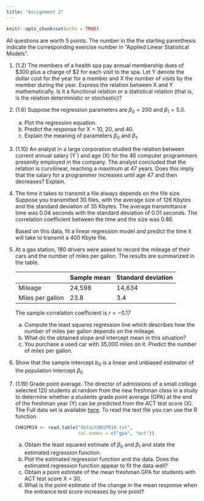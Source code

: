 ```yaml
---
title: "Assignment 2"
---
```


```r
knitr::opts_chunk$set(echo = TRUE)
```

All questions are worth 5 points. The number in the the starting parenthesis indicate the corresponding exercise number in "Applied Linear Statistical Models".

1. (1.2) The members of a health spa pay annual membership dues of \$300 plus a charge of \$2 for each visit to the spa. Let Y denote the dollar cost for the year for a member and X the number of visits by the member during the year. Express the relation between X and Y mathematically. Is it a functional relation or a statistical relation (that is, is the relation deterministic or stochastic)?

2. (1.6) Suppose the regression parameters are $\beta_0 = 200$ and $\beta_1 = 5.0$.
    a. Plot the regression equation.
    b. Predict the response for X = 10, 20, and 40.
    c. Explain the meaning of parameters $\beta_0$ and $\beta_1$.

3. (1.10) An analyst in a large corporation studied the relation between current annual salary (Y ) and age (X) for the 46 computer programmers presently employed in the company. The analyst concluded that the relation is curvilinear, reaching a maximum at 47 years. Does this imply that the salary for a programmer increases until age 47 and then decreases? Explain.

4. The time it takes to transmit a file always depends on the file size. Suppose you transmitted 30 files, with the average size of 126 Kbytes and the standard deviation of 35 Kbytes. The average transmittance time was 0.04 seconds with the standard deviation of 0.01 seconds. The correlation coefficient between the time and the size was 0.86.

    Based on this data, fit a linear regression model and predict the time it will take to transmit a 400 Kbyte file.


5. At a gas station, 180 drivers were asked to record the mileage of their cars and the number of miles per gallon. The results are summarized in the table.

    |                  | Sample mean | Standard deviation |
    |------------------|-------------|--------------------|
    | Mileage          |      24,598 |             14,634 |
    | Miles per gallon |        23.8 |                3.4 |
    
    The sample correlation coefficient is $r = -0.17$

    a. Compute the least squares regression line which describes how the number of miles per gallon depends on the mileage.
    b. What do the obtained slope and intercept mean in this situation?
    c. You purchase a used car with 35,000 miles on it. Predict the number of miles per gallon.
    
6. Show that the sample intercept $b_0$ is a linear and unbiased estimator of the population intercept $\beta_0$

7. (1.19) Grade point average. The director of admissions of a small college selected 120 students at random from the new freshman class in a study to determine whether a students grade point average (GPA) at the end of the freshman year (Y) can be predicted from the ACT test score (X). The Full data set is available [here](data/CH01PR19.txt). To read the text file you can use the R function

    ```r
    CH01PR19 <- read.table("data/CH01PR19.txt", 
                           col.names = c("gpa", "act"))
    ```

    a. Obtain the least squared estimate of $\beta_0$ and $\beta_1$ and state the estimated regression function.
    b. Plot the estimated regression function and the data. Does the estimated regression function appear to fit the data well?
    c. Obtain a point estimate of the mean freshman GPA for students with ACT test score X = 30.
    d. What is the point estimate of the change in the mean response when the entrance test score increases by one point?


